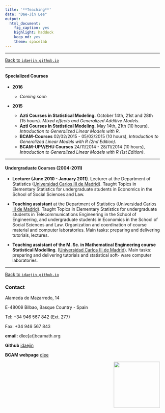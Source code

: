 ```yaml
---
title: '**Teaching**'
date: "Dae-Jin Lee"
output:
  html_document:
    fig_caption: yes
    highlight: haddock
    keep_md: yes
    theme: spacelab
---
```


----------------------------

[Back to `idaejin.github.io`](http://idaejin.github.io/)

----------------------------


#### Specialized Courses

* **2016**

    + *Coming soon*

* **2015** 
    
    + **Azti Courses in Statistical Modeling.** October 14th, 21st and 28th (15 hours). *Mixed effects and Generalized Additive Models*.
    + **Azti Courses in Statistical Modeling.** May 14th, 21th (10 hours). *Introduction to Generalized Linear Models with R*.
    + **BCAM-Courses** 02/02/2015 - 05/02/2015 (10 hours), *Introduction to Generalized Linear Models with R (2nd Edition)*.
    + **BCAM-UPV/EHU Courses** 24/11/2014 - 28/11/2014 (10 hours), *Introduction to Generalized Linear Models with R (1st Edition)*.
    
-----------------------------------------------------


#### Undergraduate Courses (2004-2011)

* **Lecturer (June 2010 - January 2011)**. Lecturer at the Department of Statistics ([Universidad Carlos III de Madrid](http://www.uc3m.es)). Taught Topics in Elementary Statistics for undergraduate students in Economics in the School of Social Sciences and Law.

* **Teaching assistant** at the Department of Statistics ([Universidad Carlos III de Madrid](http://www.uc3m.es)). Taught Topics in Elementary Statistics for undergraduate students in Telecommunications Engineering in the School of Engineering, and undergraduate students in Economics in the School of Social Sciences and Law. Organization and coordination of course material and computer laboratories. Main tasks: preparing and delivering tutorials, lectures.

* **Teaching assistant of the M. Sc. in Mathematical Engineering course Statistical Modelling**. ([Universidad Carlos III de Madrid](http://www.uc3m.es)). Main tasks: preparing and delivering tutorials and statistical soft- ware computer laboratories.






------------------------------------      


[Back to `idaejin.github.io`](http://idaejin.github.io/)



### Contact

Alameda de Mazarredo, 14

E-48009 Bilbao, Basque Country - Spain

Tel: +34 946 567 842 (Ext. 277)

Fax: +34 946 567 843

**email:** dlee[at]bcamath.org

**Github** [idaejin](https://github.com/idaejin/)

**BCAM webpage** [dlee](http://www.bcamath.org/en/people/dlee)

<img src="http://www.bcamath.org/public_images/logo_bcam.jpg" style="width: 150px;" align="right">